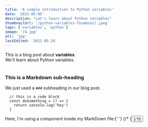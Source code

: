 ```yaml
---
title: 'A simple introduction to Python variables'
date: '2021-05-05'
description: "Let's learn about Python variables"
thumbnailUrl: '/python-variables-thumbnail.jpeg'
tags: ['variables', 'python']
image: '/4.jpg'
alt: 'jpg'
lastEdited: '2022-05-24'
---
```


<div>
  This is a blog post about <strong>variables</strong>. <br />
  We'll learn about Python variables.
</div>

<br />

### This is a Markdown sub-heading

We just used a `###` subheading in our blog post.

```
  // this is a code block
  const doSomething = () => {
    return console.log('hey')
  }
```

<div>
  Here, I'm using a component inside my MarkDown file:{' '}
  {/* {<Button text={'Click me'} />} */}
</div>
